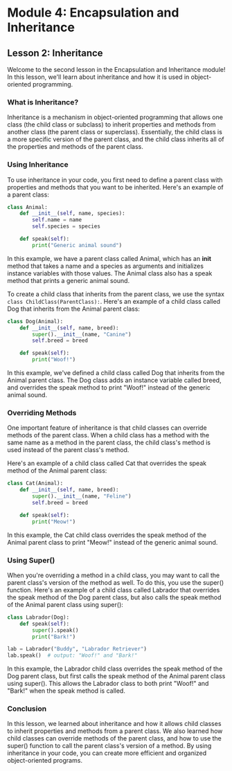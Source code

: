 # Module 4: Encapsulation and Inheritance

## Lesson 2: Inheritance

Welcome to the second lesson in the Encapsulation and Inheritance module! In this lesson, we'll learn about inheritance and how it is used in object-oriented programming.

### What is Inheritance?

Inheritance is a mechanism in object-oriented programming that allows one class (the child class or subclass) to inherit properties and methods from another class (the parent class or superclass). Essentially, the child class is a more specific version of the parent class, and the child class inherits all of the properties and methods of the parent class.

### Using Inheritance

To use inheritance in your code, you first need to define a parent class with properties and methods that you want to be inherited. Here's an example of a parent class:

```python
class Animal:
    def __init__(self, name, species):
        self.name = name
        self.species = species

    def speak(self):
        print("Generic animal sound")
```

In this example, we have a parent class called Animal, which has an __init__ method that takes a name and a species as arguments and initializes instance variables with those values. The Animal class also has a speak method that prints a generic animal sound.

To create a child class that inherits from the parent class, we use the syntax `class ChildClass(ParentClass):`. Here's an example of a child class called Dog that inherits from the Animal parent class:

```python
class Dog(Animal):
    def __init__(self, name, breed):
        super().__init__(name, "Canine")
        self.breed = breed

    def speak(self):
        print("Woof!")
```

In this example, we've defined a child class called Dog that inherits from the Animal parent class. The Dog class adds an instance variable called breed, and overrides the speak method to print "Woof!" instead of the generic animal sound.

### Overriding Methods

One important feature of inheritance is that child classes can override methods of the parent class. When a child class has a method with the same name as a method in the parent class, the child class's method is used instead of the parent class's method.

Here's an example of a child class called Cat that overrides the speak method of the Animal parent class:

```python
class Cat(Animal):
    def __init__(self, name, breed):
        super().__init__(name, "Feline")
        self.breed = breed

    def speak(self):
        print("Meow!")
```

In this example, the Cat child class overrides the speak method of the Animal parent class to print "Meow!" instead of the generic animal sound.

### Using Super()

When you're overriding a method in a child class, you may want to call the parent class's version of the method as well. To do this, you use the super() function. Here's an example of a child class called Labrador that overrides the speak method of the Dog parent class, but also calls the speak method of the Animal parent class using super():

```python
class Labrador(Dog):
    def speak(self):
        super().speak()
        print("Bark!")

lab = Labrador("Buddy", "Labrador Retriever")
lab.speak()  # output: "Woof!" and "Bark!"
```

In this example, the Labrador child class overrides the speak method of the Dog parent class, but first calls the speak method of the Animal parent class using super(). This allows the Labrador class to both print "Woof!" and "Bark!" when the speak method is called.

### Conclusion

In this lesson, we learned about inheritance and how it allows child classes to inherit properties and methods from a parent class. We also learned how child classes can override methods of the parent class, and how to use the super() function to call the parent class's version of a method. By using inheritance in your code, you can create more efficient and organized object-oriented programs.